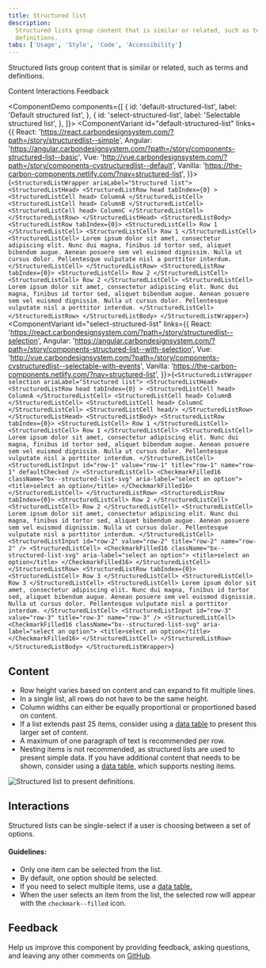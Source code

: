 ```yaml
---
title: Structured list
description:
  Structured lists group content that is similar or related, such as terms and
  definitions.
tabs: ['Usage', 'Style', 'Code', 'Accessibility']
---
```


<PageDescription>

Structured lists group content that is similar or related, such as terms and
definitions.

</PageDescription>

<AnchorLinks>

<AnchorLink>Content</AnchorLink>
<AnchorLink>Interactions</AnchorLink>
<AnchorLink>Feedback</AnchorLink>

</AnchorLinks>

<ComponentDemo
  components={[
    {
      id: 'default-structured-list',
      label: 'Default structured list',
    },
    {
      id: 'select-structured-list',
      label: 'Selectable structured list',
    },
  ]}>
  <ComponentVariant
    id="default-structured-list"
    links={{
      React:
        'https://react.carbondesignsystem.com/?path=/story/structuredlist--simple',
      Angular:
        'https://angular.carbondesignsystem.com/?path=/story/components-structured-list--basic',
      Vue:
        'http://vue.carbondesignsystem.com/?path=/story/components-cvstructuredlist--default',
      Vanilla: 'https://the-carbon-components.netlify.com/?nav=structured-list',
    }}>{`
    <StructuredListWrapper ariaLabel="Structured list">
      <StructuredListHead>
        <StructuredListRow
          head
          tabIndex={0}
        >
          <StructuredListCell head>
            ColumnA
          </StructuredListCell>
          <StructuredListCell head>
            ColumnB
          </StructuredListCell>
          <StructuredListCell head>
            ColumnC
          </StructuredListCell>
        </StructuredListRow>
      </StructuredListHead>
      <StructuredListBody>
        <StructuredListRow tabIndex={0}>
          <StructuredListCell>
            Row 1
          </StructuredListCell>
          <StructuredListCell>
            Row 1
          </StructuredListCell>
          <StructuredListCell>
            Lorem ipsum dolor sit amet, consectetur adipiscing elit. Nunc dui magna, finibus id tortor sed, aliquet bibendum augue. Aenean posuere sem vel euismod dignissim. Nulla ut cursus dolor. Pellentesque vulputate nisl a porttitor interdum.
          </StructuredListCell>
        </StructuredListRow>
        <StructuredListRow tabIndex={0}>
          <StructuredListCell>
            Row 2
          </StructuredListCell>
          <StructuredListCell>
            Row 2
          </StructuredListCell>
          <StructuredListCell>
            Lorem ipsum dolor sit amet, consectetur adipiscing elit. Nunc dui magna, finibus id tortor sed, aliquet bibendum augue. Aenean posuere sem vel euismod dignissim. Nulla ut cursus dolor. Pellentesque vulputate nisl a porttitor interdum.
          </StructuredListCell>
        </StructuredListRow>
      </StructuredListBody>
    </StructuredListWrapper>
  `}</ComponentVariant>
  <ComponentVariant
    id="select-structured-list"
    links={{
      React:
        'https://react.carbondesignsystem.com/?path=/story/structuredlist--selection',
      Angular:
        'https://angular.carbondesignsystem.com/?path=/story/components-structured-list--with-selection',
      Vue:
        'http://vue.carbondesignsystem.com/?path=/story/components-cvstructuredlist--selectable-with-events',
      Vanilla: 'https://the-carbon-components.netlify.com/?nav=structured-list',
    }}>{`
    <StructuredListWrapper selection ariaLabel="Structured list">
      <StructuredListHead>
        <StructuredListRow
          head
          tabIndex={0}
        >
          <StructuredListCell head>
            ColumnA
          </StructuredListCell>
          <StructuredListCell head>
            ColumnB
          </StructuredListCell>
          <StructuredListCell head>
            ColumnC
          </StructuredListCell>
          <StructuredListCell head/>
        </StructuredListRow>
      </StructuredListHead>
      <StructuredListBody>
        <StructuredListRow tabIndex={0}>
          <StructuredListCell>
            Row 1
          </StructuredListCell>
          <StructuredListCell>
            Row 1
          </StructuredListCell>
          <StructuredListCell>
            Lorem ipsum dolor sit amet, consectetur adipiscing elit. Nunc dui magna, finibus id tortor sed, aliquet bibendum augue. Aenean posuere sem vel euismod dignissim. Nulla ut cursus dolor. Pellentesque vulputate nisl a porttitor interdum.
          </StructuredListCell>
          <StructuredListInput
            id="row-1"
            value="row-1"
            title="row-1"
            name="row-1"
            defaultChecked
          />
         <StructuredListCell>
            <CheckmarkFilled16
              className="bx--structured-list-svg"
              aria-label="select an option">
              <title>select an option</title>
            </CheckmarkFilled16>
          </StructuredListCell>
        </StructuredListRow>
        <StructuredListRow tabIndex={0}>
          <StructuredListCell>
            Row 2
          </StructuredListCell>
          <StructuredListCell>
            Row 2
          </StructuredListCell>
          <StructuredListCell>
            Lorem ipsum dolor sit amet, consectetur adipiscing elit. Nunc dui magna, finibus id tortor sed, aliquet bibendum augue. Aenean posuere sem vel euismod dignissim. Nulla ut cursus dolor. Pellentesque vulputate nisl a porttitor interdum.
          </StructuredListCell>
          <StructuredListInput
            id="row-2"
            value="row-2"
            title="row-2"
            name="row-2"
          />
         <StructuredListCell>
            <CheckmarkFilled16
              className="bx--structured-list-svg"
              aria-label="select an option">
              <title>select an option</title>
            </CheckmarkFilled16>
          </StructuredListCell>
        </StructuredListRow>
        <StructuredListRow tabIndex={0}>
          <StructuredListCell>
            Row 3
          </StructuredListCell>
          <StructuredListCell>
            Row 3
          </StructuredListCell>
          <StructuredListCell>
            Lorem ipsum dolor sit amet, consectetur adipiscing elit. Nunc dui magna, finibus id tortor sed, aliquet bibendum augue. Aenean posuere sem vel euismod dignissim. Nulla ut cursus dolor. Pellentesque vulputate nisl a porttitor interdum.
          </StructuredListCell>
          <StructuredListInput
            id="row-3"
            value="row-3"
            title="row-3"
            name="row-3"
          />
         <StructuredListCell>
            <CheckmarkFilled16
              className="bx--structured-list-svg"
              aria-label="select an option">
              <title>select an option</title>
            </CheckmarkFilled16>
          </StructuredListCell>
        </StructuredListRow>
      </StructuredListBody>
    </StructuredListWrapper>
  `}</ComponentVariant>
</ComponentDemo>

## Content

- Row height varies based on content and can expand to fit multiple lines.
- In a single list, all rows do not have to be the same height.
- Column widths can either be equally proportional or proportioned based on
  content.
- If a list extends past 25 items, consider using a
  [data table](/components/data-table/usage) to present this larger set of
  content.
- A maximum of one paragraph of text is recommended per row.
- Nesting items is not recommended, as structured lists are used to present
  simple data. If you have additional content that needs to be shown, consider
  using a [data table](/components/data-table/usage), which supports nesting
  items.

<Row>
<Column colLg={8}>

![Structured list to present definitions.](images/structured-list-usage-2.png)

</Column>
</Row>

## Interactions

Structured lists can be single-select if a user is choosing between a set of
options.

#### Guidelines:

- Only one item can be selected from the list.
- By default, one option should be selected.
- If you need to select multiple items, use a
  [data table.](/components/data-table/usage)
- When the user selects an item from the list, the selected row will appear with
  the `checkmark--filled` icon.

## Feedback

Help us improve this component by providing feedback, asking questions, and
leaving any other comments on
[GitHub](https://github.com/carbon-design-system/carbon-website/issues/new?assignees=&labels=feedback&template=feedback.md).
